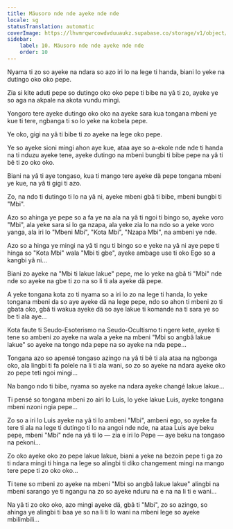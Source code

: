 ```yaml
---
title: Mäusoro nde nde ayeke nde nde
locale: sg
statusTranslation: automatic
coverImage: https://lhvmrqwrcowdvduuaukz.supabase.co/storage/v1/object/public/strapi-uploads/small_cover-tratado-de-psicologia-revolucionaria.webp-5e15e1cec4e0ebebcde5d7fc7565d8fd.webp
sidebar:
    label: 10. Mäusoro nde nde ayeke nde nde
    order: 10
---
```

Nyama ti zo so ayeke na ndara so azo iri lo na lege ti handa, biani lo yeke na dutingo oko oko pepe.

Zia si kite aduti pepe so dutingo oko oko pepe ti bibe na yâ ti zo, ayeke ye so aga na akpale na akota vundu mingi.

Yongoro tere ayeke dutingo oko oko na ayeke sara kua tongana mbeni ye kue ti tere, ngbanga ti so lo yeke na kobela pepe.

Ye oko, gigi na yâ ti bibe ti zo ayeke na lege oko pepe.

Ye so ayeke sioni mingi ahon aye kue, ataa aye so a-ekole nde nde ti handa na ti nduzu ayeke tene, ayeke dutingo na mbeni bungbi ti bibe pepe na yâ ti bê ti zo oko oko.

Biani na yâ ti aye tongaso, kua ti mango tere ayeke dä pepe tongana mbeni ye kue, na yâ ti gigi ti azo.

Zo, na ndo ti dutingo ti lo na yâ ni, ayeke mbeni gbâ ti bibe, mbeni bungbi ti "Mbi".

Azo so ahinga ye pepe so a fa ye na ala na yâ ti ngoi ti bingo so, ayeke voro "Mbi", ala yeke sara si lo ga nzapa, ala yeke zia lo na ndo so a yeke voro yanga, ala iri lo "Mbeni Mbi", "Kota Mbi", "Nzapa Mbi", na ambeni ye nde.

Azo so a hinga ye mingi na yâ ti ngu ti bingo so e yeke na yâ ni aye pepe ti hinga so "Kota Mbi" wala "Mbi ti gbe", ayeke ambage use ti oko Ego so a kangbi yâ ni...

Biani zo ayeke na "Mbi ti lakue lakue" pepe, me lo yeke na gbâ ti "Mbi" nde nde so ayeke na gbe ti zo na so li ti ala ayeke dä pepe.

A yeke tongana kota zo ti nyama so a iri lo zo na lege ti handa, lo yeke tongana mbeni da so aye ayeke dä na lege pepe, ndo so ahon ti mbeni zo ti gbata oko, gbâ ti wakua ayeke dä so aye lakue ti komande na ti sara ye so be ti ala aye...

Kota faute ti Seudo-Esoterismo na Seudo-Ocultismo ti ngere kete, ayeke ti tene so ambeni zo ayeke na wala a yeke na mbeni "Mbi so angbâ lakue lakue" so ayeke na tongo nda pepe na so ayeke na nda pepe...

Tongana azo so apensé tongaso azingo na yâ ti bê ti ala ataa na ngbonga oko, ala lingbi ti fa polele na li ti ala wani, so zo so ayeke na ndara ayeke oko zo pepe teti ngoi mingi...

Na bango ndo ti bibe, nyama so ayeke na ndara ayeke changé lakue lakue...

Ti pensé so tongana mbeni zo airi lo Luis, lo yeke lakue Luis, ayeke tongana mbeni nzoni ngia pepe...

Zo so a iri lo Luis ayeke na yâ ti lo ambeni "Mbi", ambeni ego, so ayeke fa tere ti ala na lege ti dutingo ti lo na angoi nde nde, na ataa Luis aye beku pepe, mbeni "Mbi" nde na yâ ti lo — zia e iri lo Pepe — aye beku na tongaso na pekoni...

Zo oko ayeke oko zo pepe lakue lakue, biani a yeke na bezoin pepe ti ga zo ti ndara mingi ti hinga na lege so alingbi ti diko changement mingi na mango tere pepe ti zo oko oko...

Ti tene so mbeni zo ayeke na mbeni "Mbi so angbâ lakue lakue" alingbi na mbeni sarango ye ti ngangu na zo so ayeke nduru na e na na li ti e wani...

Na yâ ti zo oko oko, azo mingi ayeke dä, gbâ ti "Mbi", zo so azingo, so ahinga ye alingbi ti baa ye so na li ti lo wani na mbeni lege so ayeke mbilimbili...


